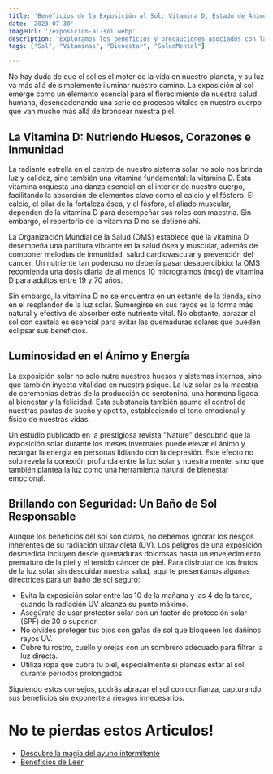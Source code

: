 ```yaml
---
title: 'Beneficios de la Exposición al Sol: Vitamina D, Estado de Ánimo y Seguridad Solar'
date: '2023-07-30'
imageUrl: '/exposicion-al-sol.webp'
description: "Exploramos los beneficios y precauciones asociados con la exposición al sol. Desde la vitamina D hasta la protección de la piel, descubre cómo disfrutar del sol de manera segura y optimizar sus beneficios para la salud."
tags: ["Sol", "Vitaminas", "Bienestar", "SaludMental"]

---
```


<CustomImage
  src="https://raw.githubusercontent.com/sebiten/posts/main/images/exposicion-al-sol.webp"
  alt="Beneficios de la Exposición al Sol: Vitamina D, Estado de Ánimo y Seguridad Solar"
/>

No hay duda de que el sol es el motor de la vida en nuestro planeta, y su luz va más allá de simplemente iluminar nuestro camino. La exposición al sol emerge como un elemento esencial para el florecimiento de nuestra salud humana, desencadenando una serie de procesos vitales en nuestro cuerpo que van mucho más allá de broncear nuestra piel.

## La Vitamina D: Nutriendo Huesos, Corazones e Inmunidad

La radiante estrella en el centro de nuestro sistema solar no solo nos brinda luz y calidez, sino también una vitamina fundamental: la vitamina D. Esta vitamina orquesta una danza esencial en el interior de nuestro cuerpo, facilitando la absorción de elementos clave como el calcio y el fósforo. El calcio, el pilar de la fortaleza ósea, y el fósforo, el aliado muscular, dependen de la vitamina D para desempeñar sus roles con maestría. Sin embargo, el repertorio de la vitamina D no se detiene ahí.

La Organización Mundial de la Salud (OMS) establece que la vitamina D desempeña una partitura vibrante en la salud ósea y muscular, además de componer melodías de inmunidad, salud cardiovascular y prevención del cáncer. Un nutriente tan poderoso no debería pasar desapercibido: la OMS recomienda una dosis diaria de al menos 10 microgramos (mcg) de vitamina D para adultos entre 19 y 70 años.


Sin embargo, la vitamina D no se encuentra en un estante de la tienda, sino en el resplandor de la luz solar. Sumergirse en sus rayos es la forma más natural y efectiva de absorber este nutriente vital. No obstante, abrazar al sol con cautela es esencial para evitar las quemaduras solares que pueden eclipsar sus beneficios.

## Luminosidad en el Ánimo y Energía

La exposición solar no solo nutre nuestros huesos y sistemas internos, sino que también inyecta vitalidad en nuestra psique. La luz solar es la maestra de ceremonias detrás de la producción de serotonina, una hormona ligada al bienestar y la felicidad. Esta substancia también asume el control de nuestras pautas de sueño y apetito, estableciendo el tono emocional y físico de nuestras vidas.

Un estudio publicado en la prestigiosa revista "Nature" descubrió que la exposición solar durante los meses invernales puede elevar el ánimo y recargar la energía en personas lidiando con la depresión. Este efecto no solo revela la conexión profunda entre la luz solar y nuestra mente, sino que también plantea la luz como una herramienta natural de bienestar emocional.

## Brillando con Seguridad: Un Baño de Sol Responsable

Aunque los beneficios del sol son claros, no debemos ignorar los riesgos inherentes de su radiación ultravioleta (UV). Los peligros de una exposición desmedida incluyen desde quemaduras dolorosas hasta un envejecimiento prematuro de la piel y el temido cáncer de piel. Para disfrutar de los frutos de la luz solar sin descuidar nuestra salud, aquí te presentamos algunas directrices para un baño de sol seguro:

- Evita la exposición solar entre las 10 de la mañana y las 4 de la tarde, cuando la radiación UV alcanza su punto máximo.
- Asegúrate de usar protector solar con un factor de protección solar (SPF) de 30 o superior.
- No olvides proteger tus ojos con gafas de sol que bloqueen los dañinos rayos UV.
- Cubre tu rostro, cuello y orejas con un sombrero adecuado para filtrar la luz directa.
- Utiliza ropa que cubra tu piel, especialmente si planeas estar al sol durante períodos prolongados.

Siguiendo estos consejos, podrás abrazar el sol con confianza, capturando sus beneficios sin exponerte a riesgos innecesarios.

# No te pierdas estos Articulos!

- [Descubre la magia del ayuno intermitente](https://abelardo.blog/posts/ayuno-intermitente)
- [Beneficios de Leer](https://abelardo.blog/posts/beneficios-de-leer) 
